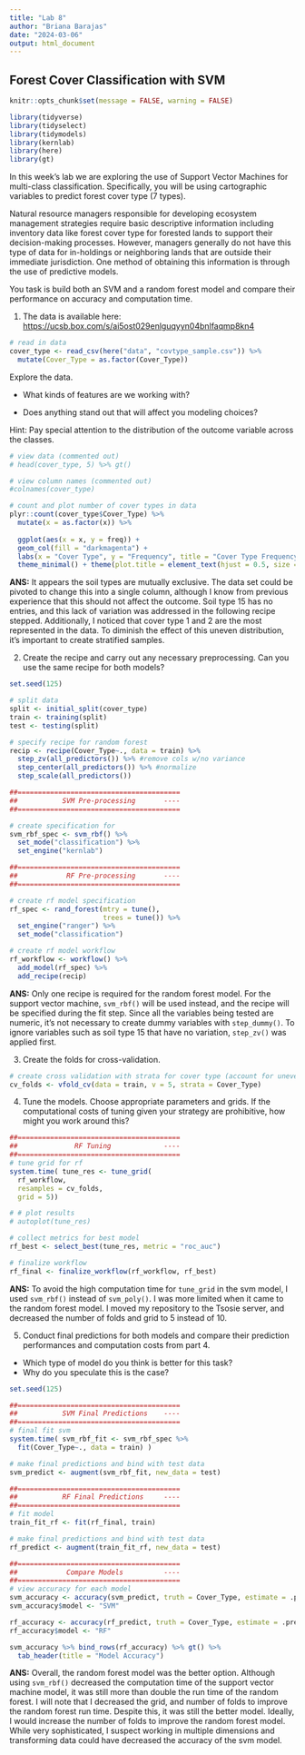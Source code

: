 ```yaml
---
title: "Lab 8"
author: "Briana Barajas"
date: "2024-03-06"
output: html_document
---
```


## Forest Cover Classification with SVM

```r
knitr::opts_chunk$set(message = FALSE, warning = FALSE)
```

```r
library(tidyverse)
library(tidyselect)
library(tidymodels)
library(kernlab)
library(here)
library(gt)
```

In this week's lab we are exploring the use of Support Vector Machines for multi-class classification. Specifically, you will be using cartographic variables to predict forest cover type (7 types).

Natural resource managers responsible for developing ecosystem management strategies require basic descriptive information including inventory data like forest cover type for forested lands to support their decision-making processes. However, managers generally do not have this type of data for in-holdings or neighboring lands that are outside their immediate jurisdiction. One method of obtaining this information is through the use of predictive models.

You task is build both an SVM and a random forest model and compare their performance on accuracy and computation time.

1.  The data is available here: <https://ucsb.box.com/s/ai5ost029enlguqyyn04bnlfaqmp8kn4>

```r
# read in data
cover_type <- read_csv(here("data", "covtype_sample.csv")) %>% 
  mutate(Cover_Type = as.factor(Cover_Type))
```

Explore the data.

-   What kinds of features are we working with?

-   Does anything stand out that will affect you modeling choices?

Hint: Pay special attention to the distribution of the outcome variable across the classes.

```r
# view data (commented out)
# head(cover_type, 5) %>% gt()

# view column names (commented out)
#colnames(cover_type)

# count and plot number of cover types in data
plyr::count(cover_type$Cover_Type) %>% 
  mutate(x = as.factor(x)) %>% 
  
  ggplot(aes(x = x, y = freq)) +
  geom_col(fill = "darkmagenta") +
  labs(x = "Cover Type", y = "Frequency", title = "Cover Type Frequency") +
  theme_minimal() + theme(plot.title = element_text(hjust = 0.5, size = 16))
```
**ANS:** It appears the soil types are mutually exclusive. The data set could be pivoted to change this into a single column, although I know from previous experience that this should not affect the outcome. Soil type 15 has no entries, and this lack of variation was addressed in the following recipe stepped. Additionally, I noticed that cover type 1 and 2 are the most represented in the data. To diminish the effect of this uneven distribution, it's important to create stratified samples.

2.  Create the recipe and carry out any necessary preprocessing. Can you use the same recipe for both models?

```r
set.seed(125)

# split data
split <- initial_split(cover_type)
train <- training(split)
test <- testing(split)

# specify recipe for random forest
recip <- recipe(Cover_Type~., data = train) %>% 
  step_zv(all_predictors()) %>% #remove cols w/no variance
  step_center(all_predictors()) %>% #normalize
  step_scale(all_predictors())

##========================================
##           SVM Pre-processing       ----
##========================================

# create specification for 
svm_rbf_spec <- svm_rbf() %>% 
  set_mode("classification") %>% 
  set_engine("kernlab")

##========================================
##            RF Pre-processing       ----
##========================================

# create rf model specification
rf_spec <- rand_forest(mtry = tune(),
                       trees = tune()) %>% 
  set_engine("ranger") %>% 
  set_mode("classification")

# create rf model workflow
rf_workflow <- workflow() %>% 
  add_model(rf_spec) %>% 
  add_recipe(recip)

```

**ANS:** Only one recipe is required for the random forest model. For the support vector machine, `svm_rbf()` will be used instead, and the recipe will be specified during the fit step. Since all the variables being tested are numeric, it's not necessary to create dummy variables with `step_dummy()`. To ignore variables such as soil type 15 that have no variation, `step_zv()` was applied first.

3.  Create the folds for cross-validation.
```r
# create cross validation with strata for cover type (account for uneven distribution)
cv_folds <- vfold_cv(data = train, v = 5, strata = Cover_Type)
```


4.  Tune the models. Choose appropriate parameters and grids. If the computational costs of tuning given your strategy are prohibitive, how might you work around this?

```r
##========================================
##              RF Tuning             ----
##========================================
# tune grid for rf
system.time( tune_res <- tune_grid(
  rf_workflow,
  resamples = cv_folds,
  grid = 5))

# # plot results
# autoplot(tune_res)

# collect metrics for best model
rf_best <- select_best(tune_res, metric = "roc_auc") 

# finalize workflow
rf_final <- finalize_workflow(rf_workflow, rf_best)
```

**ANS:** To avoid the high computation time for `tune_grid` in the svm model, I used `svm_rbf()` instead of `svm_poly()`. I was more limited when it came to the random forest model. I moved my repository to the Tsosie server, and decreased the number of folds and grid to 5 instead of 10.

5.  Conduct final predictions for both models and compare their prediction performances and computation costs from part 4.

-   Which type of model do you think is better for this task?
-   Why do you speculate this is the case?

```r
set.seed(125)

##========================================
##           SVM Final Predictions    ----
##========================================
# final fit svm
system.time( svm_rbf_fit <- svm_rbf_spec %>%
  fit(Cover_Type~., data = train) )

# make final predictions and bind with test data
svm_predict <- augment(svm_rbf_fit, new_data = test) 

##========================================
##           RF Final Predictions     ----
##========================================
# fit model
train_fit_rf <- fit(rf_final, train)

# make final predictions and bind with test data
rf_predict <- augment(train_fit_rf, new_data = test) 

##========================================
##            Compare Models          ----
##========================================
# view accuracy for each model 
svm_accuracy <- accuracy(svm_predict, truth = Cover_Type, estimate = .pred_class)
svm_accuracy$model <- "SVM"

rf_accuracy <- accuracy(rf_predict, truth = Cover_Type, estimate = .pred_class)
rf_accuracy$model <- "RF"

svm_accuracy %>% bind_rows(rf_accuracy) %>% gt() %>% 
  tab_header(title = "Model Accuracy")

```

**ANS:** Overall, the random forest model was the better option. Although using `svm_rbf()` decreased the computation time of the support vector machine model, it was still more than double the run time of the random forest. I will note that I decreased the grid, and number of folds to improve the random forest run time. Despite this, it was still the better model. Ideally, I would increase the number of folds to improve the random forest model. While very sophisticated, I suspect working in multiple dimensions and transforming data could have decreased the accuracy of the svm model.


